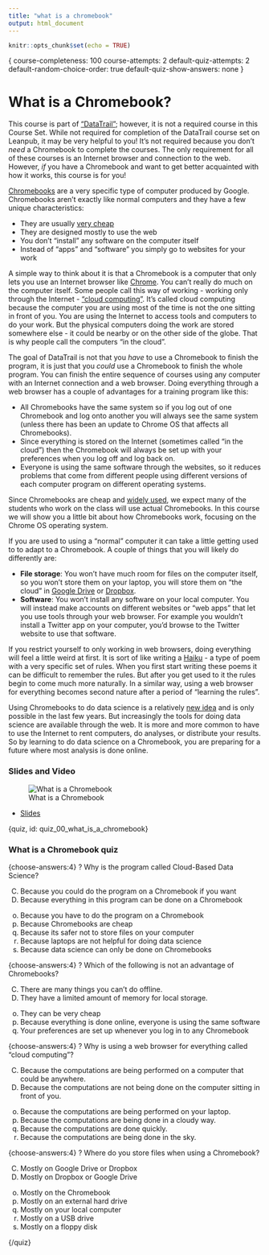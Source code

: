 ```yaml
---
title: "what is a chromebook"
output: html_document
---
```


```r
knitr::opts_chunk$set(echo = TRUE)
```

{
course-completeness: 100
course-attempts: 2
default-quiz-attempts: 2
default-random-choice-order: true
default-quiz-show-answers: none
}

# What is a Chromebook?

This course is part of ["DataTrail"](https://www.DataTrail.org/); however, it is not a required course in this Course Set. While not required for completion of the DataTrail course set on Leanpub, it may be very helpful to you! It's not required because you don't *need* a Chromebook to complete the courses. The only requirement for all of these courses is an Internet browser and connection to the web. However, *if* you have a Chromebook and want to get better acquainted with how it works, this course is for you!

[Chromebooks](https://www.google.com/chromebook/) are a very specific type of computer produced by Google. Chromebooks aren't exactly like normal computers and they have a few unique characteristics:

* They are usually [very cheap](https://www.google.com/chromebook/find-yours/)
* They are designed mostly to use the web
* You don't "install" any software on the computer itself
* Instead of "apps" and "software" you simply go to websites for your work

A simple way to think about it is that a Chromebook is a computer that only lets you use an Internet browser like [Chrome](https://www.google.com/chrome/). You can't really do much on the computer itself. Some people call this way of working - working only through the Internet - ["cloud computing"](https://en.wikipedia.org/wiki/Cloud_computing). It's called cloud computing because the computer you are using most of the time is not the one sitting in front of you. You are using the Internet to access tools and computers to do your work. But the physical computers doing the work are stored somewhere else - it could be nearby or on the other side of the globe. That is why people call the computers "in the cloud".

The goal of DataTrail is not that you _have_ to use a Chromebook to finish the program, it is just that you _could_ use a Chromebook to finish the whole program. You can finish the entire sequence of courses using any computer with an Internet connection and a web browser. Doing everything through a web browser has a couple of advantages for a training program like this: 

* All Chromebooks have the same system so if you log out of one Chromebook and log onto another you will always see the same system (unless there has been an update to Chrome OS that affects all Chromebooks).
* Since everything is stored on the Internet (sometimes called "in the cloud") then the Chromebook will always be set up with your preferences when you log off and log back on. 
* Everyone is using the same software through the websites, so it reduces problems that come from different people using different versions of each computer program on different operating systems. 

Since Chromebooks are cheap and [widely used](https://www.cnbc.com/2015/12/03/googles-chromebooks-make-up-half-of-us-classroom-devices.html), we expect many of the students who work on the class will use actual Chromebooks. In this course we will show you a little bit about how Chromebooks work, focusing on the Chrome OS operating system. 

If you are used to using a "normal" computer it can take a little getting used to to adapt to a Chromebook. A couple of things that you will likely do differently are:

* __File storage__: You won't have much room for files on the computer itself, so you won't store them on your laptop, you will store them on "the cloud" in [Google Drive](https://www.google.com/drive/) or [Dropbox](https://www.dropbox.com). 
* __Software__: You won't install any software on your local computer. You will instead make accounts on different websites or "web apps" that let you use tools through your web browser. For example you wouldn't install a Twitter app on your computer, you'd browse to the Twitter website to use that software. 


If you restrict yourself to only working in web browsers, doing everything will feel a little weird at first. It is sort of like writing a [Haiku](https://en.wikipedia.org/wiki/Haiku) - a type of poem with a very specific set of rules. When you first start writing these poems it can be difficult to remember the rules. But after you get used to it the rules begin to come much more naturally. In a similar way, using a web browser for everything becomes second nature after a period of "learning the rules". 

Using Chromebooks to do data science is a relatively [new idea](https://simplystatistics.org/posts/2018-10-01-chromebook-data-science-an-online-data-science-program-for-anyone-with-a-web-browser/) and is only possible in the last few years. But increasingly the tools for doing data science are available through the web. It is more and more common to have to use the Internet to rent computers, do analyses, or distribute your results. So by learning to do data science on a Chromebook, you are preparing for a future where most analysis is done online. 


### Slides and Video

![What is a Chromebook](https://youtu.be/5x8d7F6_rSk)

* [Slides](https://docs.google.com/presentation/d/1GMZhK8UFRljEGRFfcj2Uy358E7DYUf3Asi_UtPeYY88/edit?usp=sharing)


{quiz, id: quiz_00_what_is_a_chromebook}

### What is a Chromebook quiz

{choose-answers:4}
? Why is the program called Cloud-Based Data Science?

C) Because you could do the program on a Chromebook if you want
C) Because everything in this program can be done on a Chromebook
o) Because you have to do the program on a Chromebook
o) Because Chromebooks are cheap
o) Because its safer not to store files on your computer
o) Because laptops are not helpful for doing data science
o) Because data science can only be done on Chromebooks

{choose-answers:4}
? Which of the following is not an advantage of Chromebooks?

C) There are many things you can't do offline.
C) They have a limited amount of memory for local storage.
o) They can be very cheap
o) Because everything is done online, everyone is using the same software
o) Your preferences are set up whenever you log in to any Chromebook

{choose-answers:4}
? Why is using a web browser for everything called "cloud computing"?

C) Because the computations are being performed on a computer that could be anywhere.
C) Because the computations are not being done on the computer sitting in front of you.
o) Because the computations are being performed on your laptop.
o) Because the computations are being done in a cloudy way. 
o) Because the computations are done quickly.
o) Because the computations are being done in the sky.


{choose-answers:4}
? Where do you store files when using a Chromebook? 

C) Mostly on Google Drive or Dropbox
C) Mostly on Dropbox or Google Drive
o) Mostly on the Chromebook
o) Mostly on an external hard drive
o) Mostly on your local computer
o) Mostly on a USB drive
o) Mostly on a floppy disk


{/quiz}



